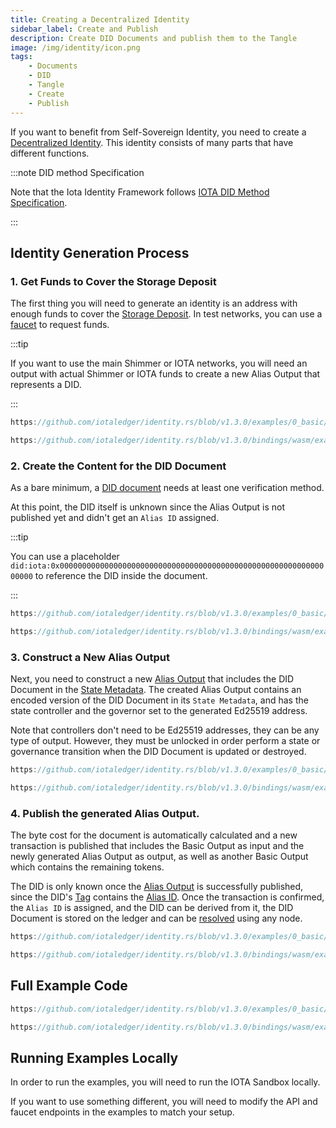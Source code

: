 ```yaml
---
title: Creating a Decentralized Identity
sidebar_label: Create and Publish
description: Create DID Documents and publish them to the Tangle
image: /img/identity/icon.png
tags:
    - Documents
    - DID
    - Tangle
    - Create
    - Publish
---
```



If you want to benefit from Self-Sovereign Identity,
you need to create a [Decentralized Identity](../../explanations/decentralized-identifiers.mdx).
This identity consists of many parts that have different functions.

:::note DID method Specification

Note that the Iota Identity Framework follows [IOTA DID Method Specification](../../../../references/iota-identity/iota-did-method-spec.mdx).

:::

## Identity Generation Process

### 1. Get Funds to Cover the Storage Deposit

The first thing you will need to generate an identity is an address with enough funds to cover
the [Storage Deposit](../../explanations/about-alias-outputs.mdx#storage-deposit).
In test networks, you can use a [faucet](https://faucet.testnet.shimmer.network/) to request funds.

:::tip

If you want to use the main Shimmer or IOTA networks,
you will need an output with actual Shimmer or IOTA funds to create a new Alias Output that represents a DID.

:::

<div className={'hide-code-block-extras'}>
<Tabs groupId="language" queryString>
<TabItem value="rust" label="Rust">

```rust reference
https://github.com/iotaledger/identity.rs/blob/v1.3.0/examples/0_basic/0_create_did.rs#L52
```

</TabItem>
<TabItem value="typescript-node" label="Typescript (Node.js)">

```ts reference
https://github.com/iotaledger/identity.rs/blob/v1.3.0/bindings/wasm/examples/src/0_basic/0_create_did.ts#L40-L51
```

</TabItem>
</Tabs>
</div>

### 2. Create the Content for the DID Document

As a bare minimum, a [DID document](../../explanations/decentralized-identifiers.mdx) needs at least one verification method.

At this point, the DID itself is unknown since the Alias Output is not published yet and didn't get an `Alias ID` assigned.

:::tip

You can use a placeholder `did:iota:0x0000000000000000000000000000000000000000000000000000000000000000` to reference
the DID inside the document.

:::

<div className={'hide-code-block-extras'}>
<Tabs groupId="language" queryString>
<TabItem value="rust" label="Rust">

```ts reference
https://github.com/iotaledger/identity.rs/blob/v1.3.0/examples/0_basic/0_create_did.rs#L59-L71
```

</TabItem>
<TabItem value="typescript-node" label="Typescript (Node.js)">

```rust reference
https://github.com/iotaledger/identity.rs/blob/v1.3.0/bindings/wasm/examples/src/0_basic/0_create_did.ts#L55C44-L65
```

</TabItem>
</Tabs>
</div>

### 3. Construct a New Alias Output

Next, you need to construct a new [Alias Output](../../explanations/about-alias-outputs.mdx) that includes the
DID Document in the [State Metadata](../../explanations/about-alias-outputs.mdx).
The created Alias Output contains an encoded version of the DID Document in its `State Metadata`, and has the state
controller and the governor set to the generated Ed25519 address.

Note that controllers don't need to be Ed25519 addresses, they can be any type of output.
However, they must be unlocked in order perform a state or governance transition when the DID Document is updated or destroyed.

<div className={'hide-code-block-extras'}>
<Tabs groupId="language" queryString>
<TabItem value="rust" label="Rust">

```rust reference
https://github.com/iotaledger/identity.rs/blob/v1.3.0/examples/0_basic/0_create_did.rs#L75
```

</TabItem>
<TabItem value="typescript-node" label="Typescript (Node.js)">

```ts reference
https://github.com/iotaledger/identity.rs/blob/v1.3.0/bindings/wasm/examples/src/0_basic/0_create_did.ts#L70
```

</TabItem>
</Tabs>
</div>

### 4. Publish the generated Alias Output.

The byte cost for the document is automatically calculated and a new transaction is published that includes
the Basic Output as input and the newly generated Alias Output as output, as well as another Basic Output which contains
the remaining tokens.

The DID is only known once the [Alias Output](../../explanations/about-alias-outputs.mdx) is successfully published,
since the DID's [Tag](../../../../references/iota-identity/iota-did-method-spec.mdx#iota-tag) contains the
[Alias ID](../../explanations/about-alias-outputs.mdx#alias-id).
Once the transaction is confirmed, the `Alias ID` is assigned, and the DID can be derived from it,
the DID Document is stored on the ledger and can be [resolved](resolve.mdx) using any node.

<div className={'hide-code-block-extras'}>
<Tabs groupId="language" queryString>
<TabItem value="rust" label="Rust">

```rust reference
https://github.com/iotaledger/identity.rs/blob/v1.3.0/examples/0_basic/0_create_did.rs#L78
```

</TabItem>
<TabItem value="typescript-node" label="Typescript (Node.js)">

```ts reference
https://github.com/iotaledger/identity.rs/blob/v1.3.0/bindings/wasm/examples/src/0_basic/0_create_did.ts#L74
```

</TabItem>
</Tabs>
</div>

## Full Example Code

<Tabs groupId="language" queryString>
<TabItem value="rust" label="Rust">

```rust reference
https://github.com/iotaledger/identity.rs/blob/v1.3.0/examples/0_basic/0_create_did.rs
```

</TabItem>
<TabItem value="typescript-node" label="Typescript (Node.js)">

```ts reference
https://github.com/iotaledger/identity.rs/blob/v1.3.0/bindings/wasm/examples/src/0_basic/0_create_did.ts
```

</TabItem>
</Tabs>

## Running Examples Locally

In order to run the examples, you will need to run the IOTA Sandbox locally.

If you want to use something different, you will need to modify the API and faucet endpoints in the examples to match your
setup.
